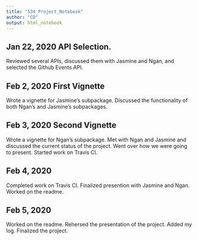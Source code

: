 ```yaml
---
title: "534_Project_Notebook"
author: "CD"
output: html_notebook
---
```


## Jan 22, 2020 API Selection.
Reviewed several APIs, discussed them with Jasmine and Ngan, and selected the Github Events API.

## Feb 2, 2020 First Vignette
Wrote a vignette for Jasmine's subpackage. Discussed the functionality of both Ngan's and Jasmine's subpackages.

## Feb 3, 2020 Second Vignette
Wrote a vignette for Ngan's subpackage. Met with Ngan and Jasmine and discussed the current status of the project. Went over how we were going to present. Started work on Travis CI.

## Feb 4, 2020
Completed work on Travis CI. Finalized presention with Jasmine and Ngan. Worked on the readme.

## Feb 5, 2020
Worked on the readme. Rehersed the presentation of the project. Added my log. Finalized the project.
